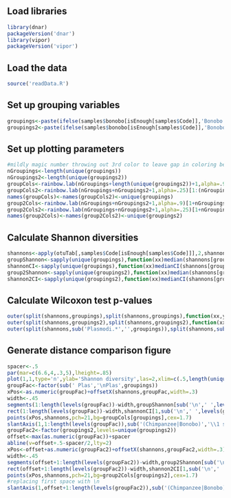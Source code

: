 ## Load libraries
```r
library(dnar)
packageVersion('dnar')
library(vipor)
packageVersion('vipor')
```

## Load the data
```r
source('readData.R')
```

## Set up grouping variables

```r
groupings<-paste(ifelse(samples$bonobo[isEnough[samples$Code]],'Bonobo','Chimpanzee'),ifelse(samples$malaria[isEnough[samples$Code]],'Laverania positive','Laverania negative'))
groupings2<-paste(ifelse(samples$bonobo[isEnough[samples$Code]],'Bonobo ','Chimpanzee '),ifelse(grepl('^TL',samples$area[isEnough[samples$Code]]),'TL2 site',ifelse(samples$bonobo[isEnough[samples$Code]],'non-endemic sites','all sites')),sep='')
```

## Set up plotting parameters
```r
#mildly magic number throwing out 3rd color to leave gap in coloring between two groups
nGroupings<-length(unique(groupings))
nGroupings2<-length(unique(groupings2))
groupCols<-rainbow.lab(nGroupings+length(unique(groupings2))+1,alpha=.9)[1:(nGroupings+1)][-3]
groupCols2<-rainbow.lab(nGroupings+nGroupings2+1,alpha=.25)[1:(nGroupings+1)][-3]
names(groupCols)<-names(groupCols2)<-unique(groupings)
group2Cols<-rainbow.lab(nGroupings+nGroupings2+1,alpha=.9)[1+nGroupings+1:nGroupings2]
group2Cols2<-rainbow.lab(nGroupings+nGroupings2+1,alpha=.25)[1+nGroupings+1:nGroupings2]
names(group2Cols)<-names(group2Cols2)<-unique(groupings2)
```

## Calculate Shannon diversities
```r
shannons<-apply(otuTab[,samples$Code[isEnough[samples$Code]]],2,shannon)
groupShannon<-sapply(unique(groupings),function(xx)median(shannons[groupings==xx]))
shannonCI<-sapply(unique(groupings),function(xx)medianCI(shannons[groupings==xx]))
group2Shannon<-sapply(unique(groupings2),function(xx)median(shannons[groupings2==xx]))
shannon2CI<-sapply(unique(groupings2),function(xx)medianCI(shannons[groupings2==xx]))
```

## Calculate Wilcoxon test p-values
```r
outer(split(shannons,groupings),split(shannons,groupings),function(xx,yy)mapply(function(xxx,yyy)wilcox.test(xxx,yyy)$p.value,xx,yy))
outer(split(shannons,groupings2),split(shannons,groupings2),function(xx,yy)mapply(function(xxx,yyy)wilcox.test(xxx,yyy)$p.value,xx,yy))
outer(split(shannons,sub('Plasmodi.*','',groupings)),split(shannons,sub('Plasmodi.*','',groupings)),function(xx,yy)mapply(function(xxx,yyy)wilcox.test(xxx,yyy)$p.value,xx,yy))
```

## Generate distance comparison figure
```r
spacer<-.5
par(mar=c(6.6,4,.3,5),lheight=.85)
plot(1,1,type='n',ylab='Shannon diversity',las=2,xlim=c(.5,length(unique(c(groupings,groupings2)))+.5+spacer),ylim=range(shannons),xaxt='n',xlab='',bty='l')
groupFac<-factor(sub(' Plas','\nPlas',groupings))
xPos<-as.numeric(groupFac)+offsetX(shannons,groupFac,width=.3)
width<-.45
segments(1:length(levels(groupFac))-width,groupShannon[sub('\n',' ',levels(groupFac))],1:length(levels(groupFac))+width,groupShannon[sub('\n',' ',levels(groupFac))],lwd=3,col=groupCols[sub('\n',' ',levels(groupFac))])
rect(1:length(levels(groupFac))-width,shannonCI[1,sub('\n',' ',levels(groupFac))],1:length(levels(groupFac))+width,shannonCI[2,sub('\n',' ',levels(groupFac))],lwd=2,border=NA,col=groupCols2[sub('\n',' ',levels(groupFac))])
points(xPos,shannons,pch=21,bg=groupCols[groupings],cex=1.7)
slantAxis(1,1:length(levels(groupFac)),sub('(Chimpanzee|Bonobo)','\\1 samples',sub(' Laverania','\nLaverania',levels(groupFac))),srt=-30)
groupFac2<-factor(groupings2,levels=unique(groupings2))
offset<-max(as.numeric(groupFac))+spacer
abline(v=offset+.5-spacer/2,lty=2)
xPos<-offset+as.numeric(groupFac2)+offsetX(shannons,groupFac2,width=.3)
width<-.45
segments(offset+1:length(levels(groupFac2))-width,group2Shannon[sub('\n',' ',levels(groupFac2))],offset+1:length(levels(groupFac2))+width,group2Shannon[sub('\n',' ',levels(groupFac2))],lwd=3,col=group2Cols[sub('\n',' ',levels(groupFac2))])
rect(offset+1:length(levels(groupFac2))-width,shannon2CI[1,sub('\n',' ',levels(groupFac2))],offset+1:length(levels(groupFac2))+width,shannon2CI[2,sub('\n',' ',levels(groupFac2))],lwd=2,border=NA,col=group2Cols2[sub('\n',' ',levels(groupFac2))])
points(xPos,shannons,pch=21,bg=group2Cols[groupings2],cex=1.7)
#replacing first space with \n
slantAxis(1,offset+1:length(levels(groupFac2)),sub('(Chimpanzee|Bonobo)','\\1 samples',sub(' ','\n',levels(groupFac2))),srt=-30)
```
